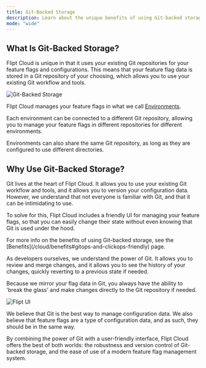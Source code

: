 ```yaml
---
title: Git-Backed Storage
description: Learn about the unique benefits of using Git-backed storage with Flipt Cloud
mode: "wide"
---
```


## What Is Git-Backed Storage?

Flipt Cloud is unique in that it uses your existing Git repositories for your feature flags and configurations. This means that your feature flag data is stored in a Git repository of your choosing, which allows you to use your existing Git workflow and tools.

![Git-Backed Storage](/images/cloud/features/git/feature-flag-in-repository.png)

Flipt Cloud manages your feature flags in what we call [Environments](/cloud/concepts#environments).

Each environment can be connected to a different Git repository, allowing you to manage your feature flags in different repositories for different environments.

<Tip>
  Environments can also share the same Git repository, as long as they are configured to use different directories.
</Tip>

## Why Use Git-Backed Storage?

Git lives at the heart of Flipt Cloud. It allows you to use your existing Git workflow and tools, and it allows you to version your configuration data. However, we understand that not everyone is familiar with Git, and that it can be intimidating to use.

To solve for this, Flipt Cloud includes a friendly UI for managing your feature flags, so that you can easily change their state without even knowing that Git is used under the hood.

<Note>
  For more info on the benefits of using Git-backed storage, see the
  [Benefits](/cloud/benefits#gitops-and-clickops-friendly) page.
</Note>

As developers ourselves, we understand the power of Git. It allows you to review and merge changes, and it allows you to see the history of your changes, quickly reverting to a previous state if needed.

Because we mirror your flag data in Git, you always have the ability to 'break the glass' and make changes directly to the Git repository if needed.

![Flipt UI](/images/cloud/features/git/feature-flag-in-ui.png)

We believe that Git is the best way to manage configuration data. We also believe that feature flags are a type of configuration data, and as such, they should be in the same way.

By combining the power of Git with a user-friendly interface, Flipt Cloud offers the best of both worlds: the robustness and version control of Git-backed storage, and the ease of use of a modern feature flag management system.